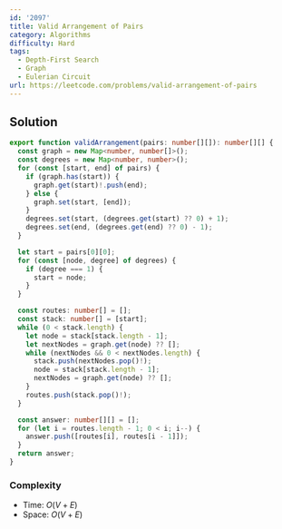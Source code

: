 ```yaml
---
id: '2097'
title: Valid Arrangement of Pairs
category: Algorithms
difficulty: Hard
tags:
  - Depth-First Search
  - Graph
  - Eulerian Circuit
url: https://leetcode.com/problems/valid-arrangement-of-pairs
---
```


## Solution

```typescript filename="solution.ts" copy
export function validArrangement(pairs: number[][]): number[][] {
  const graph = new Map<number, number[]>();
  const degrees = new Map<number, number>();
  for (const [start, end] of pairs) {
    if (graph.has(start)) {
      graph.get(start)!.push(end);
    } else {
      graph.set(start, [end]);
    }
    degrees.set(start, (degrees.get(start) ?? 0) + 1);
    degrees.set(end, (degrees.get(end) ?? 0) - 1);
  }

  let start = pairs[0][0];
  for (const [node, degree] of degrees) {
    if (degree === 1) {
      start = node;
    }
  }

  const routes: number[] = [];
  const stack: number[] = [start];
  while (0 < stack.length) {
    let node = stack[stack.length - 1];
    let nextNodes = graph.get(node) ?? [];
    while (nextNodes && 0 < nextNodes.length) {
      stack.push(nextNodes.pop()!);
      node = stack[stack.length - 1];
      nextNodes = graph.get(node) ?? [];
    }
    routes.push(stack.pop()!);
  }

  const answer: number[][] = [];
  for (let i = routes.length - 1; 0 < i; i--) {
    answer.push([routes[i], routes[i - 1]]);
  }
  return answer;
}
```

### Complexity

- Time: $O(V + E)$
- Space: $O(V + E)$
